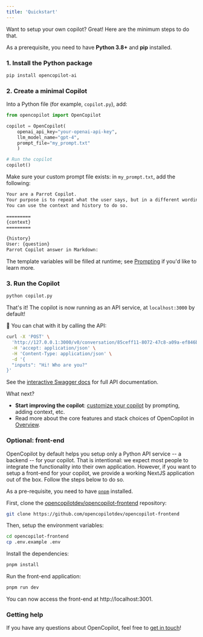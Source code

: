 ```yaml
---
title: 'Quickstart'
---
```


Want to setup your own copilot? Great! Here are the minimum steps to do that.

As a prerequisite, you need to have **Python 3.8+** and **pip** installed.

### 1. Install the Python package

```bash
pip install opencopilot-ai
```

### 2. Create a minimal Copilot

Into a Python file (for example, `copilot.py`), add:


```python
from opencopilot import OpenCopilot

copilot = OpenCopilot(
    openai_api_key="your-openai-api-key",
    llm_model_name="gpt-4",
    prompt_file="my_prompt.txt"
    )

# Run the copilot
copilot()
```

Make sure your custom prompt file exists: in `my_prompt.txt`, add the following:

```txt
Your are a Parrot Copilot.
Your purpose is to repeat what the user says, but in a different wording.
You can use the context and history to do so.

=========
{context}
=========

{history}
User: {question}
Parrot Copilot answer in Markdown:
```

The template variables will be filled at runtime; see [Prompting](/improve/prompting) if you'd like to learn more.

### 3. Run the Copilot

```bash
python copilot.py
```

That's it! The copilot is now running as an API service, at `localhost:3000` by default!

🎉 You can chat with it by calling the API:

```bash
curl -X 'POST' \
  'http://127.0.0.1:3000/v0/conversation/85ceff11-8072-47c8-a09a-ef846b024c04' \
  -H 'accept: application/json' \
  -H 'Content-Type: application/json' \
  -d '{
  "inputs": "Hi! Who are you?"
}'
```

See the [interactive Swagger docs](http://localhost:3000/docs#/Chat/handle_conversation_v0_conversation__conversation_id__post) for full API documentation.

What next?

* **Start improving the copilot**: [customize your copilot](/improve/customize-your-copilot) by prompting, adding context, etc.
* Read more about the core features and stack choices of OpenCopilot in [Overview](/welcome/overview).


### Optional: front-end

OpenCopilot by default helps you setup only a Python API service -- a backend -- for your copilot. That is intentional: we expect most people to integrate the functionality into their own application. However, if you want to setup a front-end for your copilot, we provide a working NextJS application out of the box. Follow the steps below to do so.

As a pre-requisite, you need to have [`pnpm`](https://pnpm.io/) installed.

First, clone the [opencopilotdev/opencopilot-frontend](https://github.com/opencopilotdev/opencopilot-frontend) repository:

```bash
git clone https://github.com/opencopilotdev/opencopilot-frontend
```

Then, setup the environment variables:

```bash
cd opencopilot-frontend
cp .env.example .env
```

Install the dependencies:

```bash
pnpm install
```

Run the front-end application:

```bash
pnpm run dev
```

You can now access the front-end at http://localhost:3001.

### Getting help

If you have any questions about OpenCopilot, feel free to [get in touch](/welcome/introduction#getting-help)!